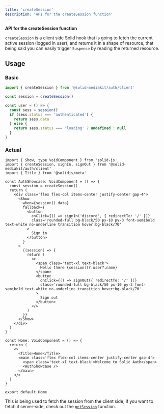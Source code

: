 ```yaml
---
title: 'createSession'
description: 'API for the createSession function'
---
```


**API for the createSession function**

`createSession` is a client side Solid hook that is going to fetch the current active session (logged in user), and returns it in a shape of resource, that being said you can easily trigger `Suspense` by reading the returned resource.

## Usage

### Basic

```ts
import { createSession } from '@solid-mediakit/auth/client'

const session = createSession()

const user = () => {
  const sess = session()
  if (sess.status === 'authenticated') {
    return sess.data
  } else {
    return sess.status === 'loading' ? undefined : null
  }
}
```

### Actual

```tsx
import { Show, type VoidComponent } from 'solid-js'
import { createSession, signIn, signOut } from '@solid-mediakit/auth/client'
import { Title } from '@solidjs/meta'

const AuthShowcase: VoidComponent = () => {
  const session = createSession()
  return (
    <div class='flex flex-col items-center justify-center gap-4'>
      <Show
        when={session().data}
        fallback={
          <button
            onClick={() => signIn('discord', { redirectTo: '/' })}
            class='rounded-full bg-black/50 px-10 py-3 font-semibold text-white no-underline transition hover:bg-black/70'
          >
            Sign in
          </button>
        }
      >
        {(session) => {
          return (
            <>
              <span class='text-xl text-black'>
                Hello there {session()?.user?.name}
              </span>
              <button
                onClick={() => signOut({ redirectTo: '/' })}
                class='rounded-full bg-black/50 px-10 py-3 font-semibold text-white no-underline transition hover:bg-black/70'
              >
                Sign out
              </button>
            </>
          )
        }}
      </Show>
    </div>
  )
}

const Home: VoidComponent = () => {
  return (
    <>
      <Title>Home</Title>
      <main class='flex flex-col items-center justify-center gap-4'>
        <span class='text-xl text-black'>Welcome to Solid Auth</span>
        <AuthShowcase />
      </main>
    </>
  )
}

export default Home
```

This is being used to fetch the session from the client side, if you want to fetch it server-side, check out the [`getSession`](/auth/getsession) function.

